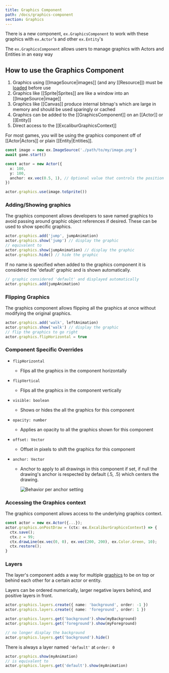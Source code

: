 ```yaml
---
title: Graphics Component
path: /docs/graphics-component
section: Graphics
---
```


There is a new component, `ex.GraphicsComponent` to work with these graphics with `ex.Actor`'s and other `ex.Entity`'s

The `ex.GraphicsComponent` allows users to manage graphics with Actors and Entities in an easy way

## How to use the Graphics Component

1. Graphics using [[ImageSource|images]] (and any [[Resource]]) must be [loaded](assets) before use
2. Graphics like [[Sprite|Sprites]] are like a window into an [[ImageSource|image]]
3. Graphics like [[Canvas]] produce internal bitmap's which are large in memory and should be used sparingly or cached
4. Graphics can be added to the [[GraphicsComponent]] on an [[Actor]] or [[Entity]]
5. Direct access to the [[ExcaliburGraphicsContext]]

For most games, you will be using the graphics component off of [[Actor|Actors]] or plain [[Entity|Entities]].

```typescript
const image = new ex.ImageSource('./path/to/my/image.png')
await game.start()

const actor = new Actor({
  x: 100,
  y: 100,
  anchor: ex.vec(0.5, 1), // Optional value that controls the position of the image.
})

actor.graphics.use(image.toSprite())
```

### Adding/Showing graphics

The graphics component allows developers to save named graphics to avoid passing around graphic object references if desired. These can be used to show specific graphics.

```typescript
actor.graphics.add('jump', jumpAnimation)
actor.graphics.show('jump') // display the graphic
// equivalent to
actor.graphics.show(jumpAnimation) // display the graphic
actor.graphics.hide() // hide the graphic
```

If no name is specified when added to the graphics component it is considered the 'default' graphic and is shown automatically.

```typescript
// graphic considered 'default' and displayed automatically
actor.graphics.add(jumpAnimation)
```

### Flipping Graphics

The graphics component allows flipping all the graphics at once without modifying the original graphics.

```typescript
actor.graphics.add('walk', leftAnimation)
actor.graphics.show('walk') // display the graphic
// flip the graphics to go right
actor.graphics.flipHorizontal = true
```

### Component Specific Overrides

- `flipHorizontal`

  - Flips all the graphics in the component horizontally

- `flipVertical`

  - Flips all the graphics in the component vertically

- `visible: boolean`

  - Shows or hides the all the graphics for this component

- `opacity: number`

  - Applies an opacity to all the graphics shown for this component

- `offset: Vector`

  - Offset in pixels to shift the graphics for this component

- `anchor: Vector`

  - Anchor to apply to all drawings in this component if set, if null the drawing's anchor is respected by default (.5, .5) which centers the drawing.

    ![Behavior per anchor setting](./04.2-graphics-component/anchor.png)

### Accessing the Graphics context

The graphics component allows access to the underlying graphics context.

```typescript
const actor = new ex.Actor({...});
actor.graphics.onPostDraw = (ctx: ex.ExcaliburGraphicsContext) => {
  ctx.save();
  ctx.z = 99;
  ctx.drawLine(ex.vec(0, 0), ex.vec(200, 200), ex.Color.Green, 10);
  ctx.restore();
}
```

### Layers

The layer's component adds a way for multiple [graphics](#graphics) to be on top or behind each other for a certain actor or entity.

Layers can be ordered numerically, larger negative layers behind, and positive layers in front.

```typescript
actor.graphics.layers.create({ name: 'background', order: -1 })
actor.graphics.layers.create({ name: 'foreground', order: 1 })

actor.graphics.layers.get('background').show(myBackground)
actor.graphics.layers.get('foreground').show(myForeground)

// no longer display the background
actor.graphics.layers.get('background').hide()
```

There is always a layer named `'default'` at `order: 0`

```typescript
actor.graphics.show(myAnimation)
// is equivalent to
actor.graphics.layers.get('default').show(myAnimation)
```
